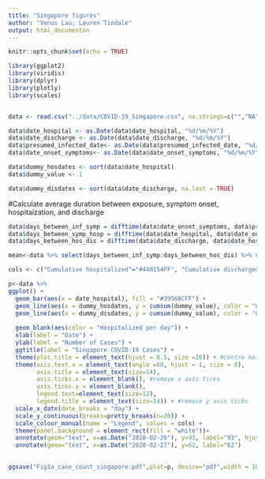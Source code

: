 ```yaml
---
title: "Singapore figures"
author: "Venus Lau; Lauren Tindale"
output: html_documenton
---
```


```r
knitr::opts_chunk$set(echo = TRUE)

library(ggplot2)
library(viridis)
library(dplyr)
library(plotly)
library(scales)


data <- read.csv("../data/COVID-19_Singapore.csv", na.strings=c("","NA"))

data$date_hospital <- as.Date(data$date_hospital, "%d/%m/%Y")
data$date_discharge <- as.Date(data$date_discharge, "%d/%m/%Y")
data$presumed_infected_date<- as.Date(data$presumed_infected_date, "%d/%m/%Y")
data$date_onset_symptoms<- as.Date(data$date_onset_symptoms, "%d/%m/%Y")

data$dummy_hosdates <- sort(data$date_hospital)
data$dummy_value <- 1

data$dummy_disdates <- sort(data$date_discharge, na.last = TRUE)

```

#Calculate average duration between exposure, symptom onset, hospitaization, and discharge
```r

data$days_between_inf_symp = difftime(data$date_onset_symptoms, data$presumed_infected_date, units = "days")
data$days_between_symp_hosp = difftime(data$date_hospital, data$date_onset_symptoms, units = "days")
data$days_between_hos_dis = difftime(data$date_discharge, data$date_hospital, units = "days")

mean<-data %>% select(days_between_inf_symp:days_between_hos_dis) %>% summarise_all(list(mean=mean, sd=sd), na.rm=TRUE)

```



```r

cols <- c("Cumulative hospitalized"="#440154FF", "Cumulative discharged"="#1F968BFF", "Hospitalized per day"="#39568CFF")

p<-data %>%
ggplot() +
  geom_bar(aes(x = date_hospital), fill = "#39568CFF") +
  geom_line(aes(x = dummy_hosdates, y = cumsum(dummy_value), color = "Cumulative hospitalized"), size = 1) +
  geom_line(aes(x = dummy_disdates, y = cumsum(dummy_value), color = "Cumulative discharged"), size = 1) +
  
  geom_blank(aes(color = "Hospitalized per day")) +
  xlab(label = "Date") +
  ylab(label = "Number of Cases") +
  ggtitle(label = "Singapore COVID-19 Cases") +
  theme(plot.title = element_text(hjust = 0.5, size =16)) + #centre main title
  theme(axis.text.x = element_text(angle =60, hjust = 1, size = 8),
        axis.title = element_text(size=14),
        axis.ticks.x = element_blank(), #remove x axis ticks
        axis.ticks.y = element_blank(),
        legend.text=element_text(size=12),
        legend.title = element_text(size=14)) + #remove y axis ticks
  scale_x_date(date_breaks = "day") +
  scale_y_continuous(breaks=pretty_breaks(n=20)) +
  scale_colour_manual(name = "Legend", values = cols) +
  theme(panel.background = element_rect(fill = "white"))+
  annotate(geom="text", x=as.Date("2020-02-26"), y=93, label="93", hjust="left") +
  annotate(geom="text", x=as.Date("2020-02-27"), y=62, label="62") 
  

ggsave("Fig1a_case_count_singapore.pdf",plot=p, device="pdf",width = 10,height = 7.4,units="in")


```


